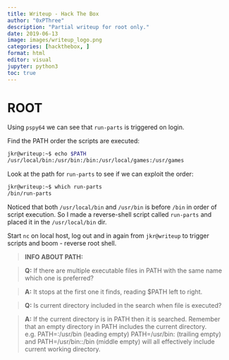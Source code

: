 ```yaml
---
title: Writeup - Hack The Box
author: "0xPThree"
description: "Partial writeup for root only."
date: 2019-06-13
image: images/writeup_logo.png
categories: [hackthebox, ]
format: html
editor: visual
jupyter: python3
toc: true
---
```




# ROOT

Using `pspy64` we can see that `run-parts` is triggered on login.

Find the PATH order the scripts are executed:
```bash
jkr@writeup:~$ echo $PATH
/usr/local/bin:/usr/bin:/bin:/usr/local/games:/usr/games
```

Look at the path for `run-parts` to see if we can exploit the order:
```bash
jkr@writeup:~$ which run-parts
/bin/run-parts
```

Noticed that both `/usr/local/bin` and `/usr/bin` is before `/bin` in order of script execution. So I made a reverse-shell script called `run-parts` and placed it in the `/usr/local/bin` dir.

Start `nc` on local host, log out and in again from `jkr@writeup` to trigger scripts and boom - reverse root shell.


> **INFO ABOUT PATH:**

> **Q:** If there are multiple executable files in PATH with the same name which one is preferred?

> **A:** It stops at the first one it finds, reading $PATH left to right.

>
> **Q:** Is current directory included in the search when file is executed?

> **A:** If the current directory is in PATH then it is searched. Remember that an empty directory in PATH includes the current directory. e.g. PATH=:/usr/bin (leading empty) PATH=/usr/bin: (trailing empty) and PATH=/usr/bin::/bin (middle empty) will all effectively include current working directory.
